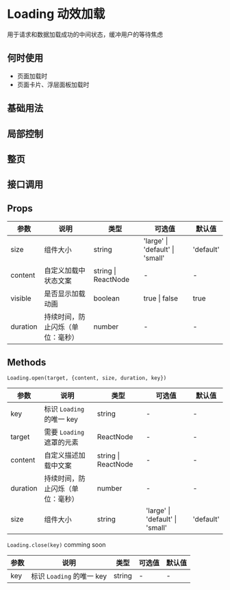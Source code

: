 # Loading 动效加载

用于请求和数据加载成功的中间状态，缓冲用户的等待焦虑

## 何时使用

- 页面加载时
- 页面卡片、浮层面板加载时

## 基础用法


<DemoBase />

## 局部控制


<DemoLocalControl />

## 整页


<DemoPage />

## 接口调用


<DemoApi />

## Props

| 参数     | 说明                             | 类型                | 可选值                          | 默认值    |
| -------- | -------------------------------- | ------------------- | ------------------------------- | --------- |
| size     | 组件大小                         | string              | 'large' \| 'default' \| 'small' | 'default' |
| content  | 自定义加载中状态文案             | string \| ReactNode | -                               | -         |
| visible  | 是否显示加载动画                 | boolean             | true \| false                   | true      |
| duration | 持续时间，防止闪烁（单位：毫秒） | number              | -                               | -         |

## Methods

`Loading.open(target, {content, size, duration, key})`

| 参数     | 说明                             | 类型                | 可选值                          | 默认值    |
| -------- | -------------------------------- | ------------------- | ------------------------------- | --------- |
| key      | 标识 `Loading` 的唯一 key        | string              | -                               | -         |
| target   | 需要 `Loading` 遮罩的元素        | ReactNode           | -                               | -         |
| content  | 自定义描述加载中文案             | string \| ReactNode | -                               | -         |
| duration | 持续时间，防止闪烁（单位：毫秒） | number              | -                               | -         |
| size     | 组件大小                         | string              | 'large' \| 'default' \| 'small' | 'default' |

`Loading.close(key)` comming soon

| 参数 | 说明                      | 类型   | 可选值 | 默认值 |
| ---- | ------------------------- | ------ | ------ | ------ |
| key  | 标识 `Loading` 的唯一 key | string | -      | -      |
